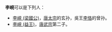 '''李峴'''可以是下列人：
* [[李峴_(梁國公)|李峴 (梁國公)]]，[[唐太宗|唐太宗]]的玄孙，吳王[[李恪_(吳王)|李恪]]的曾孙。
* [[李峴_(益王)|李峴 (益王)]]，[[唐武宗|唐武宗]]第二子。
{{disambig|X峴|Cat=二字李姓人名消歧义}}